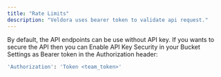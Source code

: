 ```yaml
---
title: "Rate Limits"
description: "Veldora uses bearer token to validate api request."
---
```


By default, the API endpoints can be use without API key. If you wants to secure the API then you can Enable API Key Security in your Bucket Settings as Bearer token in the Authorization header:

```bash
'Authorization': 'Token <team_token>'
```
